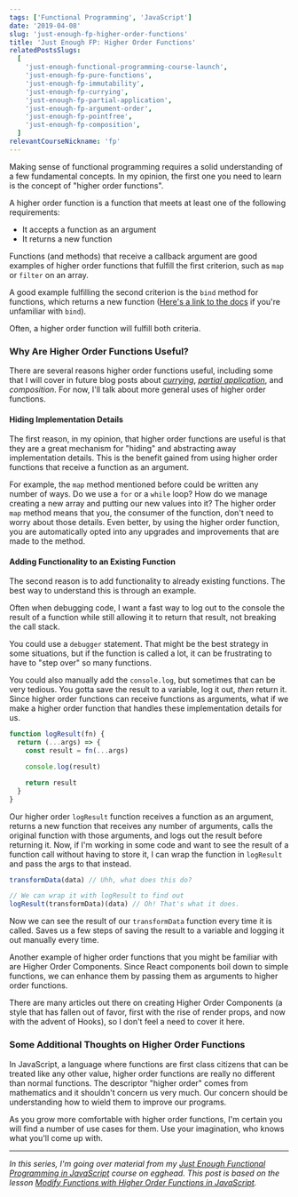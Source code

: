 ```yaml
---
tags: ['Functional Programming', 'JavaScript']
date: '2019-04-08'
slug: 'just-enough-fp-higher-order-functions'
title: 'Just Enough FP: Higher Order Functions'
relatedPostsSlugs:
  [
    'just-enough-functional-programming-course-launch',
    'just-enough-fp-pure-functions',
    'just-enough-fp-immutability',
    'just-enough-fp-currying',
    'just-enough-fp-partial-application',
    'just-enough-fp-argument-order',
    'just-enough-fp-pointfree',
    'just-enough-fp-composition',
  ]
relevantCourseNickname: 'fp'
---
```



Making sense of functional programming requires a solid understanding of a few fundamental concepts. In my opinion, the first one you need to learn is the concept of "higher order functions".

A higher order function is a function that meets at least one of the following requirements:

- It accepts a function as an argument
- It returns a new function

Functions (and methods) that receive a callback argument are good examples of higher order functions that fulfill the first criterion, such as `map` or `filter` on an array.

A good example fulfilling the second criterion is the `bind` method for functions, which returns a new function ([Here's a link to the docs](https://developer.mozilla.org/en-US/docs/Web/JavaScript/Reference/Global_objects/Function/bind) if you're unfamiliar with `bind`).

Often, a higher order function will fulfill both criteria.

### Why Are Higher Order Functions Useful?

There are several reasons higher order functions useful, including some that I will cover in future blog posts about [_currying_](/just-enough-fp-currying), [_partial application_](/just-enough-fp-partial-application), and _composition_. For now, I'll talk about more general uses of higher order functions.

#### Hiding Implementation Details

The first reason, in my opinion, that higher order functions are useful is that they are a great mechanism for "hiding" and abstracting away implementation details. This is the benefit gained from using higher order functions that receive a function as an argument.

For example, the `map` method mentioned before could be written any number of ways. Do we use a `for` or a `while` loop? How do we manage creating a new array and putting our new values into it? The higher order `map` method means that you, the consumer of the function, don't need to worry about those details. Even better, by using the higher order function, you are automatically opted into any upgrades and improvements that are made to the method.

#### Adding Functionality to an Existing Function

The second reason is to add functionality to already existing functions. The best way to understand this is through an example.

Often when debugging code, I want a fast way to log out to the console the result of a function while still allowing it to return that result, not breaking the call stack.

You could use a `debugger` statement. That might be the best strategy in some situations, but if the function is called a lot, it can be frustrating to have to "step over" so many functions.

You could also manually add the `console.log`, but sometimes that can be very tedious. You gotta save the result to a variable, log it out, _then_ return it. Since higher order functions can receive functions as arguments, what if we make a higher order function that handles these implementation details for us.

```javascript
function logResult(fn) {
  return (...args) => {
    const result = fn(...args)

    console.log(result)

    return result
  }
}
```

Our higher order `logResult` function receives a function as an argument, returns a new function that receives any number of arguments, calls the original function with those arguments, and logs out the result before returning it. Now, if I'm working in some code and want to see the result of a function call without having to store it, I can wrap the function in `logResult` and pass the args to that instead.

```javascript
transformData(data) // Uhh, what does this do?

// We can wrap it with logResult to find out
logResult(transformData)(data) // Oh! That's what it does.
```

Now we can see the result of our `transformData` function every time it is called. Saves us a few steps of saving the result to a variable and logging it out manually every time.

Another example of higher order functions that you might be familiar with are Higher Order Components. Since React components boil down to simple functions, we can enhance them by passing them as arguments to higher order functions.

There are many articles out there on creating Higher Order Components (a style that has fallen out of favor, first with the rise of render props, and now with the advent of Hooks), so I don't feel a need to cover it here.

### Some Additional Thoughts on Higher Order Functions

In JavaScript, a language where functions are first class citizens that can be treated like any other value, higher order functions are really no different than normal functions. The descriptor "higher order" comes from mathematics and it shouldn't concern us very much. Our concern should be understanding how to wield them to improve our programs.

As you grow more comfortable with higher order functions, I'm certain you will find a number of use cases for them. Use your imagination, who knows what you'll come up with.

---

_In this series, I'm going over material from my [Just Enough Functional Programming in JavaScript](https://egghead.io/courses/just-enough-functional-programming-in-javascript/?af=8u8eik) course on egghead. This post is based on the lesson [Modify Functions with Higher Order Functions in JavaScript](https://egghead.io/lessons/javascript-modify-functions-with-higher-order-functions-in-javascript/?af=8u8eik)._

<EggheadEmbed
  src="https://egghead.io/lessons/javascript-modify-functions-with-higher-order-functions-in-javascript/embed"
  title="Higher Order Functions"
/>
